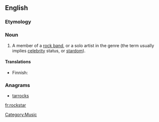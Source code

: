 ==English==
{{wikipedia|dab=Rock Star}}

===Etymology===
{{compound|rock|star}}

===Noun===
{{en-noun}}

# A member of a [[rock band]], or a solo artist in the genre (the term usually implies [[celebrity]] status, or [[stardom]]).

====Translations====
{{trans-top|member of a rock band}}
* Finnish: {{t|fi|rocktähti}}
{{trans-mid}}
{{trans-bottom}}

===Anagrams===
* [[tarrocks#English|tarrocks]]

[[Category:Music]]

[[fr:rockstar]]